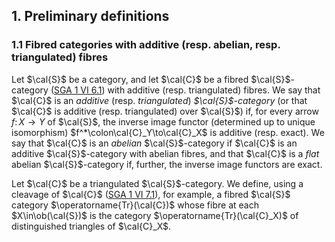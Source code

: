 ## 1. Preliminary definitions {#I.1}

### 1.1 Fibred categories with additive (resp. abelian, resp. triangulated) fibres {#I.1.1}

::: {.rmenv #I.1.1.1 title="1.1.1"}
Let $\cal{S}$ be a category, and let $\cal{C}$ be a fibred $\cal{S}$-category ([SGA 1 VI 6.1](../SGA-1/VI.html#VI.6.1)) with additive (resp. triangulated) fibres.
We say that $\cal{C}$ is an _additive_ (resp. _triangulated_) _$\cal{S}$-category_ (or that $\cal{C}$ is additive (resp. triangulated) over $\cal{S}$) if, for every arrow $f\colon X\to Y$ of $\cal{S}$, the inverse image functor (determined up to unique isomorphism) $f^*\colon\cal{C}_Y\to\cal{C}_X$ is additive (resp. exact).
We say that $\cal{C}$ is an _abelian_ $\cal{S}$-category if $\cal{C}$ is an additive $\cal{S}$-category with abelian fibres, and that $\cal{C}$ is a _flat_ abelian $\cal{S}$-category if, further, the inverse image functors are exact.
:::

::: {.rmenv #I.1.1.2 title="1.1.2"}
Let $\cal{C}$ be a triangulated $\cal{S}$-category.
We define, using a cleavage of $\cal{C}$ ([SGA 1 VI 7.1](../SGA-1/VI.html#VI.7.1)), for example, a fibred $\cal{S}$ category $\operatorname{Tr}(\cal{C})$ whose fibre at each $X\in\ob(\cal{S})$ is the category $\operatorname{Tr}(\cal{C}_X)$ of distinguished triangles of $\cal{C}_X$.
:::
